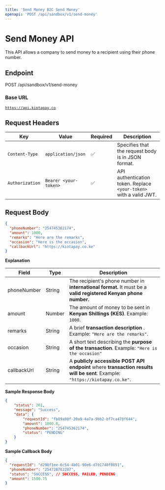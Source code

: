 ```yaml
---
title: 'Send Money B2C Send Money'
openapi: 'POST /api/sandbox/v1/send-money'
---
```


# Send Money API

This API allows a company to send money to a recipient using their phone number.

## Endpoint

POST /api/sandbox/v1/send-money

### Base URL

[`https://api.kiotapay.co`](https://api.kiotapay.co)


## **Request Headers**

| Key             | Value                 | Required | Description                                                        |
| --------------- | --------------------- | -------- | ------------------------------------------------------------------ |
| `Content-Type`  | `application/json`    | ✅        | Specifies that the request body is in JSON format.                 |
| `Authorization` | `Bearer <your-token>` | ✅        | API authentication token. Replace `<your-token>` with a valid JWT. |

## Request Body

```json
{
  "phoneNumber": "254745362174",
  "amount": 1000,
  "remarks": "Here are the remarks",
  "occasion": "Here is the occasion",
  "callbackUrl": "https://kiotapay.co.ke"
}
```

**Explanation**

| Field       | Type   | Description                                                                                                                  |
| ----------- | ------ | ---------------------------------------------------------------------------------------------------------------------------- |
| phoneNumber | String | The recipient's phone number in **international format.**  It must  be a **valid registered  Kenyan phone number.**          |
| amount      | Number | The amount of money to be sent in **Kenyan Shillings (KES)**. Example: `1000`.                                               |
| remarks     | String | A brief **transaction description** . Example: `"Here are the remarks"`.                                                     |
| occasion    | String | A short text describing the **purpose of the transaction**. Example: `"Here is the occasion"`                                |
| callbackUrl | String | A **publicly accessible POST API endpoint** where **transaction results will be sent**. Example: `"https://kiotapay.co.ke"`. |

**Sample Response Body**

```json
{
    "status": 201,
    "message": "Success",
    "data": {
        "requestId": "fb89a98f-20a9-4a7a-9bb2-bf7ca478f644",
        "amount": 1000.0,
        "phoneNumber": "254745362174",
        "status": "PENDING"
    }
}
```

**Sample Callback Body**

```json
{
  "requestId": "d290f1ee-6c54-4b01-90e6-d701748f0851",
  "phoneNumber": "254728762287",
  "status": "SUCCESS", // SUCCESS, FAILED, PENDING
  "amount": 1500.75
}
```